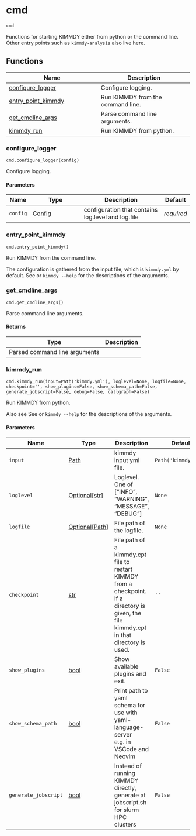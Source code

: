 # cmd { #kimmdy.cmd }

`cmd`

Functions for starting KIMMDY either from python or the command line.
Other entry points such as `kimmdy-analysis` also live here.

## Functions

| Name | Description |
| --- | --- |
| [configure_logger](#kimmdy.cmd.configure_logger) | Configure logging. |
| [entry_point_kimmdy](#kimmdy.cmd.entry_point_kimmdy) | Run KIMMDY from the command line. |
| [get_cmdline_args](#kimmdy.cmd.get_cmdline_args) | Parse command line arguments. |
| [kimmdy_run](#kimmdy.cmd.kimmdy_run) | Run KIMMDY from python. |

### configure_logger { #kimmdy.cmd.configure_logger }

`cmd.configure_logger(config)`

Configure logging.

#### Parameters

| Name     | Type                             | Description                                        | Default    |
|----------|----------------------------------|----------------------------------------------------|------------|
| `config` | [Config](`kimmdy.config.Config`) | configuration that contains log.level and log.file | _required_ |

### entry_point_kimmdy { #kimmdy.cmd.entry_point_kimmdy }

`cmd.entry_point_kimmdy()`

Run KIMMDY from the command line.

The configuration is gathered from the input file,
which is `kimmdy.yml` by default.
See [](`~kimmdy.cmd.get_cmdline_args`) or `kimmdy --help`
for the descriptions of the arguments.

### get_cmdline_args { #kimmdy.cmd.get_cmdline_args }

`cmd.get_cmdline_args()`

Parse command line arguments.

#### Returns

| Type                          | Description   |
|-------------------------------|---------------|
| Parsed command line arguments |               |

### kimmdy_run { #kimmdy.cmd.kimmdy_run }

`cmd.kimmdy_run(input=Path('kimmdy.yml'), loglevel=None, logfile=None, checkpoint='', show_plugins=False, show_schema_path=False, generate_jobscript=False, debug=False, callgraph=False)`

Run KIMMDY from python.

Also see See [](`~kimmdy.cmd.get_cmdline_args`) or `kimmdy --help` for the descriptions of the arguments.

#### Parameters

| Name                 | Type                                                    | Description                                                                                                                                 | Default              |
|----------------------|---------------------------------------------------------|---------------------------------------------------------------------------------------------------------------------------------------------|----------------------|
| `input`              | [Path](`pathlib.Path`)                                  | kimmdy input yml file.                                                                                                                      | `Path('kimmdy.yml')` |
| `loglevel`           | [Optional](`typing.Optional`)\[[str](`str`)\]           | Loglevel. One of ["INFO", "WARNING", "MESSAGE", "DEBUG"]                                                                                    | `None`               |
| `logfile`            | [Optional](`typing.Optional`)\[[Path](`pathlib.Path`)\] | File path of the logfile.                                                                                                                   | `None`               |
| `checkpoint`         | [str](`str`)                                            | File path of a kimmdy.cpt file to restart KIMMDY from a checkpoint. If a directory is given, the file kimmdy.cpt in that directory is used. | `''`                 |
| `show_plugins`       | [bool](`bool`)                                          | Show available plugins and exit.                                                                                                            | `False`              |
| `show_schema_path`   | [bool](`bool`)                                          | Print path to yaml schema for use with yaml-language-server e.g. in VSCode and Neovim                                                       | `False`              |
| `generate_jobscript` | [bool](`bool`)                                          | Instead of running KIMMDY directly, generate at jobscript.sh for slurm HPC clusters                                                         | `False`              |